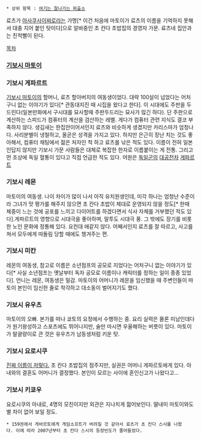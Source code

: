  * 상위 항목 : [[여기는 잘나가는 파출소]]

료츠가 [[아사쿠사]]이찌로라는 가명[* 이건 처음에 마토이가 료츠의 이름을 기억하지 못해서 대충 지어 붙인 탓이다]으로 알바중인 초 칸다 초밥집의 경영자 가문. 료츠네 집안과는 친척뻘이 된다. 

[[목차]]

=== [[기보시 마토이]] ===

=== 기보시 게파르트 ===
[[기보시 마토이]]의 할머니, 료츠 할아버지의 여동생이었다. 대략 100살이 넘었다는 어처구니 없는 이야기가 있다[* 관동대지진 때 시집을 왔다고 한다]. 이 시대에도 주판을 두드린다(일본만화에서 구시대를 묘사할때 주판두드리는 묘사가 많긴 하다). 단 주판으로 계산하는 스피드가 컴퓨터의 계산을 검산하는 레벨. 게다가 컴퓨터 관련 지식도 결코 부족하지 않다. 생김새는 한집안이어서인지 료츠와 비슷하게 생겼지만 카리스마가 엄청나다. 사리분별이 냉철하고, 올곧은 성격을 가지고 있다. 하지만 은근히 장난 치는 것도 좋아해서, 컴퓨터 채팅에서 젊은 처자인 척 하고 료츠를 낚은 적도 있다. 
이름이 전혀 일본인답지 않지만 기보시 가문 사람들은 대체로 복잡한 한자로 이름붙이는 게 전통. 그리고 먼 조상에 독일 혈통이 있다고 직접 언급한 적도 있다. 어원은 [[독일군]]의 [[대공전차]] [[게파르트]]

=== 기보시 레몬 ===
마토이의 여동생. 나이 차이가 많이 나서 아직 유치원생인데, 미각 하나는 엄청난 수준이라 그녀가 맛 평가를 해주지 않으면 초 칸다 초밥이 제대로 운영되지 않을 정도[* 한때 체중이 느는 것에 공포를 느끼고 다이어트를 하겠다면서 식사 자체를 거부했던 적도 있다].게파르트의 영향으로 시대극을 좋아하며, 말투도 시대극 풍. 그 밖에도 장기를 비롯한 노인 문화에 정통해 있다. 요컨대 애같지 않다. 어째서인지 료츠를 잘 따르고, 사고를 쳐서 모두에게 따돌림 당할 때에도 챙겨주는 편. 

=== 기보시 미칸 ===
레몬의 여동생, 참고로 이름은 소년점프의 공모로 지었다는 어처구니 없는 이야기가 있다[* 사실 소년점프는 옛날부터 독자 공모로 이름이나 캐릭터를 정하는 일이 종종 있었다]. 언니는 레몬, 여동생은 밀감. 마토이의 어머니가 레몬을 임신했을 때 주변인들이 마토이 본인이 임신한 줄로 착각하고 대소동이 벌어지기도 했다.

=== 기보시 유우츠 ===
마토이의 오빠. 본가를 떠나 쿄토의 요정에서 수행하는 중. 요리 실력은 물론 미남인데다가 원기왕성하고 스포츠에도 뛰어나지만, 술만 마시면 우울해하는 버릇이 있다. 마토이가 말괄량이로 큰 것은 유우츠가 남동생처럼 키운 탓. 

=== 기보시 요로시쿠 ===
[http://ja.wikipedia.org/wiki/%E6%93%AC%E5%AE%9D%E7%8F%A0%E5%AE%B6 진짜 이름이 저렇다.]
초 칸다 초밥집의 점주지만, 실권은 어머니 게파르토에게 있다. 아내와의 결혼도 어머니가 결정했다. 본인이 모르는 사이에 혼인신고가 나왔다고...

=== 기보시 키쿄우 ===
요로시쿠의 아내로, 4명의 모친이지만 외관은 지나치게 젊어보인다. 딸내미 마토이와도 별 차이 없어 보일 정도.

 * 159권에서 게바르토에게 게임소프트가 버려질 것 같아서 료츠가 초 칸다 스시를 나왔다. 이에 따라 2007년부터 초 칸다 스시의 등장빈도가 줄어들었다. 
